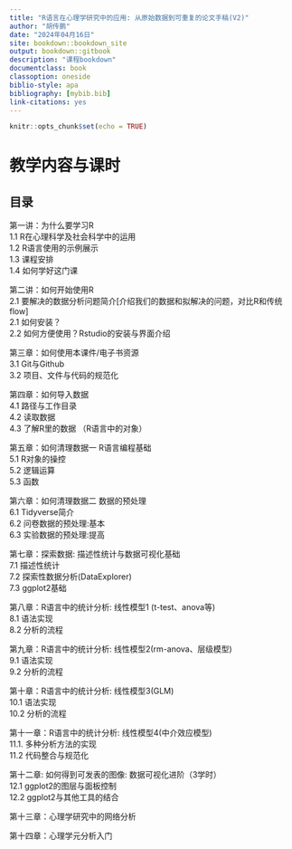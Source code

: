 ```yaml
---
title: "R语言在心理学研究中的应用: 从原始数据到可重复的论文手稿(V2)"
author: "胡传鹏"
date: "2024年04月16日"
site: bookdown::bookdown_site
output: bookdown::gitbook
description: "课程bookdown"
documentclass: book
classoption: oneside
biblio-style: apa
bibliography: [mybib.bib]
link-citations: yes
---
```


```r
knitr::opts_chunk$set(echo = TRUE)
```

# 教学内容与课时{#0-index}

## 目录

第一讲：为什么要学习R\
1.1 R在心理科学及社会科学中的运用\
1.2 R语言使用的示例展示\
1.3 课程安排\
1.4 如何学好这门课\

第二讲：如何开始使用R\
2.1 要解决的数据分析问题简介[介绍我们的数据和拟解决的问题，对比R和传统flow]\
2.1 如何安装？\
2.2 如何方便使用？Rstudio的安装与界面介绍\

第三章：如何使用本课件/电子书资源\
3.1 Git与Github\
3.2 项目、文件与代码的规范化\

第四章：如何导入数据\
4.1 路径与工作目录\
4.2 读取数据\
4.3 了解R里的数据 （R语言中的对象）\

第五章：如何清理数据一 R语言编程基础 \
5.1 R对象的操控\
5.2 逻辑运算\
5.3 函数\

第六章：如何清理数据二 数据的预处理 \
6.1 Tidyverse简介\
6.2 问卷数据的预处理:基本 \
6.3 实验数据的预处理:提高 \

第七章：探索数据: 描述性统计与数据可视化基础\
7.1 描述性统计\
7.2 探索性数据分析(DataExplorer)\
7.3 ggplot2基础\

第八章：R语言中的统计分析: 线性模型1 (t-test、anova等) \
8.1 语法实现\
8.2 分析的流程\

第九章：R语言中的统计分析: 线性模型2(rm-anova、层级模型)\
9.1 语法实现\
9.2 分析的流程\

第十章：R语言中的统计分析: 线性模型3(GLM)\
10.1 语法实现\
10.2 分析的流程\

第十一章：R语言中的统计分析: 线性模型4(中介效应模型)\
11.1. 多种分析方法的实现\
11.2 代码整合与规范化\

第十二章: 如何得到可发表的图像: 数据可视化进阶（3学时）\
12.1 ggplot2的图层与面板控制\
12.2 ggplot2与其他工具的结合\

第十三章：心理学研究中的网络分析 \

第十四章：心理学元分析入门 \
